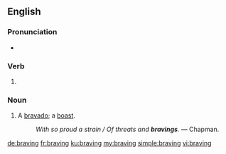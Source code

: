 ==English==

===Pronunciation===
* {{IPA|/ˈbɹeɪvɪŋ/|lang=en}}

===Verb===
{{head|en|present participle}}

# {{present participle of|brave|lang=en|nocat=1}}

===Noun===
{{en-noun}}

# A [[bravado]]; a [[boast]].
#: ''With so proud a strain / Of threats and '''bravings'''.'' &mdash; Chapman.

[[de:braving]]
[[fr:braving]]
[[ku:braving]]
[[my:braving]]
[[simple:braving]]
[[vi:braving]]